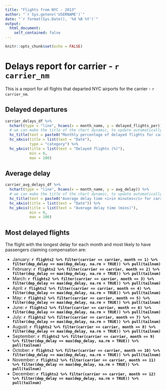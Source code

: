 ```yaml
---
title: "Flights from NYC - 2013"
author: "`r Sys.getenv('USERNAME')`"
date: "`r format(Sys.Date(), '%d %B %Y')`"
output: 
  html_document:
    self_contained: false
---
```


```r
knitr::opts_chunk$set(echo = FALSE)
```

# Delays report for carrier -  `r carrier_nm`

This is a report for all flights that departed NYC airports for the carrier - `r carrier_nm`.

## Delayed departures

```r

carrier_delays_df %>% 
  hchart(type = "line", hcaes(x = month_name, y = delayed_flights_per)) %>% 
  # we can make the title of the chart dynamic, to update automatically
  hc_title(text = paste0("Monthly percentage of delayed flights for carrier <span style='color: red;'><b>", carrier_nm, "</b></span>")) %>% 
  hc_xAxis(title = list(text = "Date"),
           type = "category") %>% 
  hc_yAxis(title = list(text = "Delayed flights (%)"),
           min = 0,
           max = 100)
```

## Average delay

```r

carrier_avg_delays_df %>% 
  hchart(type = "line", hcaes(x = month_name, y = avg_delay)) %>% 
  # we can make the title of the chart dynamic, to update automatically
  hc_title(text = paste0("Average delay time <i>in minutes</i> for carrier <span style='color: red;'><b>", carrier_nm, "</b></span>")) %>% 
  hc_xAxis(title = list(text = "Date")) %>% 
  hc_yAxis(title = list(text = "Average delay time (mins)"),
           min = 0,
           max = 100)
```

## Most delayed flights

The flight with the longest delay for each month and most likely to have passengers claiming compensation are:

* January: __`r flights2 %>% filter(carrier == carrier, month == 1) %>% filter(dep_delay == max(dep_delay, na.rm = TRUE)) %>% pull(tailnum)`__
* February: __`r flights2 %>% filter(carrier == carrier, month == 2) %>% filter(dep_delay == max(dep_delay, na.rm = TRUE)) %>% pull(tailnum)`__
* March: __`r flights2 %>% filter(carrier == carrier, month == 3) %>% filter(dep_delay == max(dep_delay, na.rm = TRUE)) %>% pull(tailnum)`__
* April: __`r flights2 %>% filter(carrier == carrier, month == 4) %>% filter(dep_delay == max(dep_delay, na.rm = TRUE)) %>% pull(tailnum)`__
* May: __`r flights2 %>% filter(carrier == carrier, month == 5) %>% filter(dep_delay == max(dep_delay, na.rm = TRUE)) %>% pull(tailnum)`__
* June: __`r flights2 %>% filter(carrier == carrier, month == 6) %>% filter(dep_delay == max(dep_delay, na.rm = TRUE)) %>% pull(tailnum)`__
* July: __`r flights2 %>% filter(carrier == carrier, month == 7) %>% filter(dep_delay == max(dep_delay, na.rm = TRUE)) %>% pull(tailnum)`__
* August: __`r flights2 %>% filter(carrier == carrier, month == 8) %>% filter(dep_delay == max(dep_delay, na.rm = TRUE)) %>% pull(tailnum)`__
* September: __`r flights2 %>% filter(carrier == carrier, month == 9) %>% filter(dep_delay == max(dep_delay, na.rm = TRUE)) %>% pull(tailnum)`__
* October: __`r flights2 %>% filter(carrier == carrier, month == 10) %>% filter(dep_delay == max(dep_delay, na.rm = TRUE)) %>% pull(tailnum)`__
* November: __`r flights2 %>% filter(carrier == carrier, month == 11) %>% filter(dep_delay == max(dep_delay, na.rm = TRUE)) %>% pull(tailnum)`__
* December: __`r flights2 %>% filter(carrier == carrier, month == 12) %>% filter(dep_delay == max(dep_delay, na.rm = TRUE)) %>% pull(tailnum)`__
